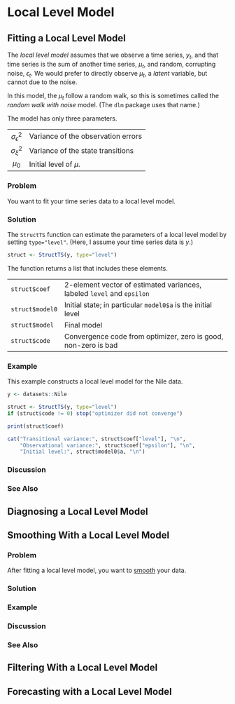 # Local Level Model {#localLevel}

## Fitting a Local Level Model

The *local level model* assumes that we observe a time series, $y_{t}$,
and that time series is the sum of another time series, $\mu_{t}$,
and random, corrupting noise, $\epsilon_{t}$.
We would prefer to directly observe $\mu_{t}$,
a *latent* variable,
but cannot due to the noise.

\begin{eqnarray*}
  y_{t} & = & \mu_{t} + \epsilon_{t}, \qquad \epsilon_{t} \sim N(0, \sigma_{\epsilon}^{2}) \\
  \mu_{t} & = & \mu_{t-1} + \xi_{t}, \qquad \xi_{t} \sim N(0, \sigma_{\xi}^{2})
\end{eqnarray*}

In this model, the $\mu_{t}$ follow a random walk,
so this is sometimes called the *random walk with noise* model.
(The `dlm` package uses that name.)

The model has only three parameters.

------------------------- -----------------------------------
 $\sigma_{\epsilon}^{2}$  Variance of the observation errors
 $\sigma_{\xi}^{2}$       Variance of the state transitions
 $\mu_{0}$                Initial level of $\mu$.
------------------------- -----------------------------------

### Problem {-}
You want to fit your time series data to a local level model.

### Solution {-}
The `StructTS` function can estimate the parameters of a local level model
by setting `type="level"`.
(Here, I assume your time series data is $y$.)

```r
struct <- StructTS(y, type="level")
```

The function returns a list that includes these elements.

----------------- -------------------------------------------------------------------------------
`struct$coef`     2-element vector of estimated variances, labeled `level` and `epsilon`
`struct$model0`   Initial state; in particular `model0$a` is the initial level
`struct$model`    Final model
`struct$code`     Convergence code from optimizer, zero is good, non-zero is bad
----------------- -----------------------------------------------------------------------------

### Example {-}
This example constructs a local level model for the Nile data.
```r
y <- datasets::Nile

struct <- StructTS(y, type="level")
if (struct$code != 0) stop("optimizer did not converge")

print(struct$coef)

cat("Transitional variance:", struct$coef["level"], "\n",
    "Observational variance:", struct$coef["epsilon"], "\n",
    "Initial level:", struct$model0$a, "\n")
```

### Discussion {-}

### See Also {-}

## Diagnosing a Local Level Model

## Smoothing With a Local Level Model

### Problem {-}
After fitting a local level model,
you want to [smooth](#smoothingVersusFiltering) your data.

### Solution {-}

### Example {-}

### Discussion {-}

### See Also {-}

## Filtering With a Local Level Model

## Forecasting with a Local Level Model
